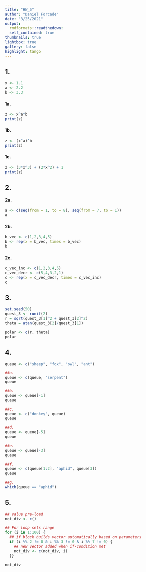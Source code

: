 ```yaml
---
title: "HW_5"
author: "Daniel Forcade"
date: "3/25/2021"
output:   
  rmdformats::readthedown:
  self_contained: true
thumbnails: true
lightbox: true
gallery: false
highlight: tango
---
```


## 1.  

```r
x <- 1.1
a <- 2.2
b <- 3.3
```  


#### 1a.  
```r
z <- x^a^b
print(z)
```  


#### 1b.  
```r
z <- (x^a)^b
print(z)
```  

#### 1c.  
```r
z <- (3*x^3) + (2*x^2) + 1
print(z)
```  

## 2.  

#### 2a.  

```r
a <- c(seq(from = 1, to = 8), seq(from = 7, to = 1))
a
```  

#### 2b.  

```r
b_vec <- c(1,2,3,4,5)
b <- rep(x = b_vec, times = b_vec)
b
```  

#### 2c.  

```r
c_vec_inc <- c(1,2,3,4,5)
c_vec_decr <- c(5,4,3,2,1)
c <- rep(x = c_vec_decr, times = c_vec_inc)
c
```  

## 3.  

```r
set.seed(50)
quest_3 <- runif(2)
r = sqrt(quest_3[1]^2 + quest_3[2]^2)
theta = atan(quest_3[2]/quest_3[1])

polar <- c(r, theta)
polar
```  

## 4.  

```r
queue <- c("sheep", "fox", "owl", "ant")
```  

```r
##a. 
queue <- c(queue, "serpent")
queue
```  

```r
##b. 
queue <- queue[-1]
queue
```  

```r
##c.
queue <- c("donkey", queue)
queue
```

```r
##d.
queue <- queue[-5]
queue
```

```r
##e.
queue <- queue[-3]
queue
```

```r
##f.
queue <- c(queue[1:2], "aphid", queue[3])
queue
```

```r
##g.
which(queue == "aphid")
```  

## 5.  

```r
## value pre-load
not_div <- c()

## For loop sets range
for (i in 1:100) {
  ## if block builds vector automatically based on parameters
  if (i %% 2 != 0 & i %% 3 != 0 & i %% 7 != 0) {
    ## new vector added when if-condition met
    not_div <- c(not_div, i)
  }}
    
not_div
```